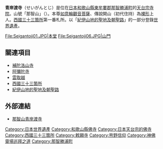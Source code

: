 {{日本寺院
| name = 青岸渡寺
| img = File:Seigantoji05s1920.jpg
| img_capt = 三重塔和[[那智瀑布|那智瀑布]]
| image_width = 260
| nihongo = 青岸渡寺
| hiragana = せいがんとじ
| romaji = Seiganto-ji
| location = [[和歌山縣|和歌山縣]][[東牟婁郡|東牟婁郡]][[那智勝浦町|那智勝浦町]]那智山8
| sangou = 那智山
| section = [[天台宗|天台宗]]
| god = [[如意輪觀音|如意輪觀音菩薩]]
| found_year = 	傳・[[仁德天皇|仁德天皇]]治世（4世紀）
| founder = 傳・[[裸形|裸形]]上人（開山）
| official_name = 
| alias = 
| struct = 
| title = [[西國三十三箇所|西國三十三箇所]]第1番<br/>[[東海白壽三十三觀音|東海白壽三十三觀音]]<br/>[[神佛靈場巡拜之道|神佛靈場巡拜之道]]第2番
| cultural_collection = 本堂、寶篋印塔、那智山經塚出土品8點（[[重要文化財|重要文化財]]）、[[熊野三山|熊野三山]]（[[史跡|史跡]]）
}}
'''青岸渡寺'''（せいがんとじ）是位在[[日本|日本]][[和歌山縣|和歌山縣]][[東牟婁郡|東牟婁郡]][[那智勝浦町|那智勝浦町]]的[[天台宗|天台宗]][[寺院|寺院]]。山號「那智山」（{{lang|ja|なちさん}}）。本尊[[如意輪觀音|如意輪觀音菩薩]]、傳說開山（初代住持）為[[裸形|裸形]]上人。[[西國三十三箇所|西國三十三箇所]]第一番札所。以「[[紀伊山地的聖地及朝聖路|紀伊山地的聖地及朝聖路]]」的一部分登錄[[世界遺產|世界遺產]]。

<Gallery>
File:Seigantoji01.JPG|本堂
File:Seigantoji06.JPG|山門
</Gallery>

== 關連項目 ==
* [[補陀洛山寺|補陀洛山寺]]
* [[阿彌陀寺_(那智勝浦町)|阿彌陀寺]]
* [[雲取越|雲取越]]
* [[西國三十三箇所|西國三十三箇所]]
* [[紀伊山地的聖地及朝聖路|紀伊山地的聖地及朝聖路]]

== 外部連結 ==
{{Commonscat|Seigantoji}}
* [https://web.archive.org/web/20090424054026/http://www2.ocn.ne.jp/~sanzan/NTTcontents/seigan/ 那智山青岸渡寺]

{{紀伊山地的聖地及朝聖路}}

{{DEFAULTSORT:Seigantoji}}
[[Category:日本世界遺產|Category:日本世界遺產]]
[[Category:和歌山縣佛寺|Category:和歌山縣佛寺]]
[[Category:日本天台宗的佛寺|Category:日本天台宗的佛寺]]
[[Category:西國三十三箇所|Category:西國三十三箇所]]
[[Category:敕願寺|Category:敕願寺]]
[[Category:熊野信仰|Category:熊野信仰]]
[[Category:神佛靈場巡拜之道|Category:神佛靈場巡拜之道]]
[[Category:那智勝浦町|Category:那智勝浦町]]
